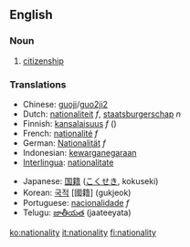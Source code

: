 ==English==

===Noun===
{{en-noun|nationality|nationalities}}

# [[citizenship]]

===Translations===
{{top}}
*Chinese: [[guoji]]/[[guo2ji2]]
*Dutch: [[nationaliteit]] ''f'', [[staatsburgerschap]] ''n''
*Finnish: [[kansalaisuus]] ''f'' ({{:fi:kansalaisuus}})
*French: [[nationalité]] ''f''
*German: [[Nationalität]] ''f''
*Indonesian: [[kewarganegaraan]]
*[[Interlingua]]: [[nationalitate]]
{{mid}}
*Japanese: [[国籍]] ([[こくせき]], kokuseki)
*Korean: [[국적]] [國籍] (gukjeok)
*Portuguese: [[nacionalidade]] ''f''
*Telugu: [[జాతీయత]] (jaateeyata)
{{bottom}}

[[ko:nationality]]
[[it:nationality]]
[[fi:nationality]]